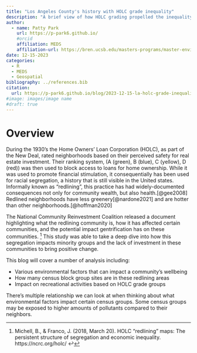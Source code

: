 ```yaml
---
title: "Los Angeles County's history with HOLC grade inequality"
description: "A brief view of how HOLC grading propelled the inequality in Los Angeles County"
author:
  - name: Patty Park
    url: https://p-park6.github.io/
    #orcid
    affiliation: MEDS
    affiliation-url: https://bren.ucsb.edu/masters-programs/master-environmental-data-science
date: 12-15-2023
categories: 
  - R
  - MEDS
  - Geospatial
bibliography: ../references.bib
citation: 
  url: https://p-park6.github.io/blog/2023-12-15-la-holc-grade-inequality/
#image: images/image name
#draft: true
---
```


# Overview

During the 1930's the Home Owners' Loan Corporation (HOLC), as part of the New Deal, rated neighborhoods based on their perceived safety for real estate investment. Their ranking system, (A (green), B (blue), C (yellow), D (red)) was then used to block access to loans for home ownership. While it was used to promote financial stimulation, it consequentially has been used for racial segregation, a history that is still visible in the United states. Informally known as "redlining", this practice has had widely-documented consequences not only for community wealth, but also health.[@gee2008] Redlined neighborhoods have less greenery[@nardone2021] and are hotter than other neighborhoods.[@hoffman2020]

The National Community Reinvestment Coalition released a document highlighting what the redlining community is, how it has affected certain communities, and the potential impact gentrification has on these communities. [^1] This study was able to take a deep dive into how this segregation impacts minority groups and the lack of investment in these communities to bring positive change.

This blog will cover a number of analysis including:

-   Various environmental factors that can impact a community's wellbeing
-   How many census block group sites are in these redlining areas
-   Impact on recreational activities based on HOLC grade groups


There's multiple relationship we can look at when thinking about what environmental factors impact certain census groups. Some census groups may be exposed to higher amounts of pollutants compared to their neighbors. 




[^1]: Michell, B., & Franco, J. (2018, March 20). HOLC “redlining” maps: The persistent structure of segregation and economic inequality. https://ncrc.org/holc/ ↩